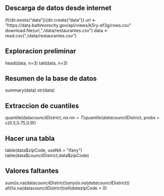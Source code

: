 ## Descarga de datos desde internet
if(!dir.exists("data")){dir.create("data")}
url <- "https://data.baltimorecity.gov/api/views/k5ry-ef3g/rows.csv"
download.file(url,"./data/restaurantes.csv")
data <- read.csv("./data/restaurantes.csv")

## Exploracion preliminar
head(data, n=3)
tail(data, n=3)

## Resumen de la base de datos
summary(data)
str(data)

## Extraccion de cuantiles
quantile(data$councilDistrict, na.rm=T)
quantile(data$councilDistrict, probs = c(0.5,0.75,0.9))

## Hacer una tabla
table(data$zipCode, useNA = "ifany")
table(data$councilDistrict,data$zipCode)

## Valores faltantes
sum(is.na(data$councilDistrict))
any(is.na(data$councilDistrict))
all(!is.na(data$councilDistrict))
all(data$zipCode > 0)

